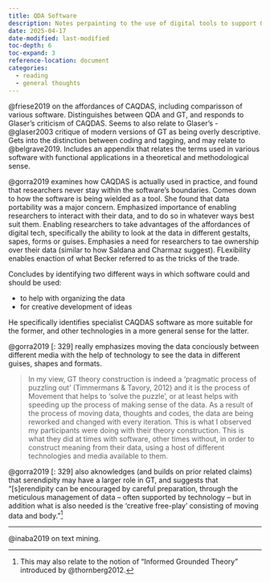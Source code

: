 ```yaml
---
title: QDA Software
description: Notes perpainting to the use of digital tools to support QDA.
date: 2025-04-17
date-modified: last-modified
toc-depth: 6
toc-expand: 3
reference-location: document
categories: 
  - reading
  - general thoughts
---
```


@friese2019 on the affordances of CAQDAS, including comparisson of various software.
Distinguishes between QDA and GT, and responds to Glaser's criticism of CAQDAS.
Seems to also relate to Glaser's -@glaser2003 critique of modern versions of GT as being overly descriptive.
Gets into the distinction between coding and tagging, and may relate to @belgrave2019.
Includes an appendix that relates the terms used in various software with functional applications in a theoretical and methodological sense.

@gorra2019 examines how CAQDAS is actually used in practice, and found that researchers never stay within the software's boundaries.
Comes down to how the software is being wielded as a tool.
She found that data portability was a major concern.
Emphasized importance of enabling researchers to interact with their data, and to do so in whatever ways best suit them.
Enabling researchers to take advantages of the affordances of digital tech, specifically the ability to look at the data in different gestalts, sapes, forms or guises.
Emphasies a need for researchers to tae ownership over their data (similar to how Saldana and Charmaz suggest).
FLexibility enables enaction of what Becker referred to as the tricks of the trade.

Concludes by identifying two different ways in which software could and should be used:

- to help with organizing the data
- for creative development of ideas

He specifically identifies specialist CAQDAS software as more suitable for the former, and other technologies in a more general sense for the latter.

@gorra2019 [: 329] really emphasizes moving the data conciously between different media with the help of technology to see the data in different guises, shapes and formats.

> In my view, GT theory construction is indeed a ‘pragmatic process of puzzling out’ (Timmermans & Tavory, 2012) and it is the process of Movement that helps to ‘solve the puzzle’, or at least helps with speeding up the process of making sense of the data. As a result of the process of moving data, thoughts and codes, the data are being reworked and changed with every iteration. This is what I observed my participants were doing with their theory construction. This is what they did at times with software, other times without, in order to construct meaning from their data, using a host of different technologies and media available to them.

@gorra2019 [: 329] also aknowledges (and builds on prior related claims) that serendipity may have a larger role in GT, and suggests that "[s]erendipity can be encouraged by careful preparation, through the meticulous management of data – often supported by technology – but in addition what is also needed is the ‘creative free-play’ consisting of moving data and body."^[This may also relate to the notion of "Informed Grounded Theory" introduced by @thornberg2012.]


---

@inaba2019 on text mining.
